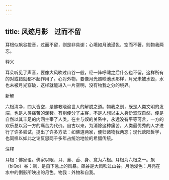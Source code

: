 ```yaml
---
---
---
```

title: 风迹月影　过而不留
---



耳根似飙谷投音，过而不留，则是非具谢；心境如月池浸色，空而不著，则物我两忘。

释义

耳朵听见了声音，要像大风吹过山谷一般，经一阵呼啸之后什么也不留，这样所有的对或错就都不起作用了。心对外物，要像月光照映池水那样，月光未被水毁，水也未被月光穿破，这样就能进入一片空明，没有物我之分的境界。

新解

六根清净，四大皆空，是佛教晓谕世人的解脱之道。物我之别，既是人类文明的发端，也是人类痛苦的渊薮。有别便分了主客，不是人想以主人身份驾驭自然，便是自然以其丰足的内涵主宰了人类。在主与奴的关系中，永远没有平等可言，一方的欢乐总以另一方的痛苦为代价。自古以来，为消除这种痛苦，人类最优秀的人才进行了许多尝试，提出了许多方法：如佛道两家，便归诸物我两忘；现代欧陆哲学，也同样以如此之论反思两千多年占统治地位的希腊传统。

注释

耳根：佛家语。佛家以眼、耳、鼻、舌、身、意为六根。耳根为六根之一。飙（biQo）谷：飙，是自下急上的风暴。飙谷是大风吹过山谷。月池浸色：月亮在水中的倒影所映出的月色。物我：外物和自我。